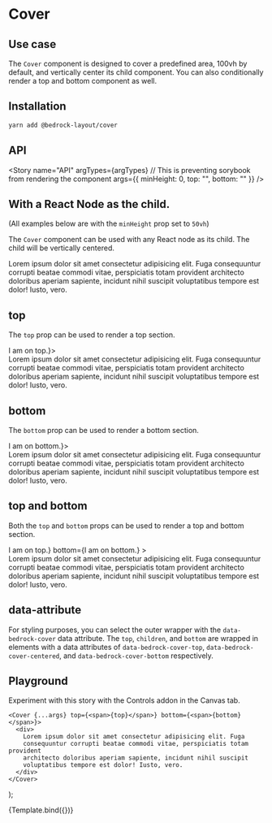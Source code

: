 

<Meta title="Wrapper Components/Cover" component={Cover} />

# Cover

## Use case

The `Cover` component is designed to cover a predefined area, 100vh by default, and vertically center its child component. You can also conditionally render a top and bottom component as well.

## Installation

```bash
yarn add @bedrock-layout/cover
```

## API

<Story
  name="API"
  argTypes={argTypes}
  // This is preventing sorybook from rendering the component
  args={{ minHeight: 0, top: "", bottom: "" }}
/>

<ArgsTable story="API" />

## With a React Node as the child.

(All examples below are with the `minHeight` prop set to `50vh`)

The `Cover` component can be used with any React node as its child. The child will be vertically centered.

<Canvas withToolbar withSource="open">
  <Story name="With children">
    <Cover minHeight="50vh" gutter="sm">
      <div>
        Lorem ipsum dolor sit amet consectetur adipisicing elit. Fuga
        consequuntur corrupti beatae commodi vitae, perspiciatis totam provident
        architecto doloribus aperiam sapiente, incidunt nihil suscipit
        voluptatibus tempore est dolor! Iusto, vero.
      </div>
    </Cover>
  </Story>
</Canvas>

## top

The `top` prop can be used to render a top section.

<Canvas withToolbar withSource="open">
  <Story name="top">
    <Cover minHeight="50vh" gutter="sm" top={<span>I am on top.</span>}>
      <div>
        Lorem ipsum dolor sit amet consectetur adipisicing elit. Fuga
        consequuntur corrupti beatae commodi vitae, perspiciatis totam provident
        architecto doloribus aperiam sapiente, incidunt nihil suscipit
        voluptatibus tempore est dolor! Iusto, vero.
      </div>
    </Cover>
  </Story>
</Canvas>

## bottom

The `bottom` prop can be used to render a bottom section.

<Canvas withToolbar withSource="open">
  <Story name="bottom">
    <Cover minHeight="50vh" gutter="sm" bottom={<span>I am on bottom.</span>}>
      <div>
        Lorem ipsum dolor sit amet consectetur adipisicing elit. Fuga
        consequuntur corrupti beatae commodi vitae, perspiciatis totam provident
        architecto doloribus aperiam sapiente, incidunt nihil suscipit
        voluptatibus tempore est dolor! Iusto, vero.
      </div>
    </Cover>
  </Story>
</Canvas>

## top and bottom

Both the `top` and `bottom` props can be used to render a top and bottom section.

<Canvas withToolbar withSource="open">
  <Story name="top and bottom">
    <Cover
      minHeight="50vh"
      gutter="sm"
      top={<span>I am on top.</span>}
      bottom={<span>I am on bottom.</span>}
    >
      <div>
        Lorem ipsum dolor sit amet consectetur adipisicing elit. Fuga
        consequuntur corrupti beatae commodi vitae, perspiciatis totam provident
        architecto doloribus aperiam sapiente, incidunt nihil suscipit
        voluptatibus tempore est dolor! Iusto, vero.
      </div>
    </Cover>
  </Story>
</Canvas>

## data-attribute

For styling purposes, you can select the outer wrapper with the `data-bedrock-cover` data attribute. The `top`, `children`, and `bottom` are wrapped in elements with a data attributes of `data-bedrock-cover-top`, `data-bedrock-cover-centered`, and `data-bedrock-cover-bottom` respectively.

## Playground

Experiment with this story with the Controls addon in the Canvas tab.

    <Cover {...args} top={<span>{top}</span>} bottom={<span>{bottom}</span>}>
      <div>
        Lorem ipsum dolor sit amet consectetur adipisicing elit. Fuga
        consequuntur corrupti beatae commodi vitae, perspiciatis totam provident
        architecto doloribus aperiam sapiente, incidunt nihil suscipit
        voluptatibus tempore est dolor! Iusto, vero.
      </div>
    </Cover>
);

<Canvas withToolbar>
  <Story
    name="Playground"
    args={{
      minHeight: "50vh",
      gutter: "lg",
      top: "I'm on top.",
      bottom: "I'm on bottom.",
    }}
    argTypes={argTypes}
  >
    {Template.bind({})}
  </Story>
</Canvas>

<ArgsTable story="Playground" />
